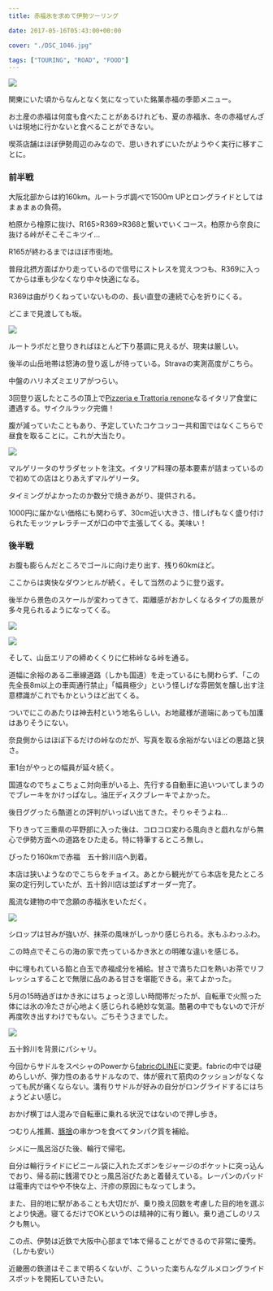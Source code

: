 ---
title: 赤福氷を求めて伊勢ツーリング

date: 2017-05-16T05:43:00+00:00

cover: "./DSC_1046.jpg"

tags: ["TOURING", "ROAD", "FOOD"]
---

![ ](./DSC_1046.jpg)

関東にいた頃からなんとなく気になっていた銘菓赤福の季節メニュー。

お土産の赤福は何度も食べたことがあるけれども、夏の赤福氷、冬の赤福ぜんざいは現地に行かないと食べることができない。

喫茶店舗はほぼ伊勢周辺のみなので、思いきれずにいたがようやく実行に移すことに。

### 前半戦

大阪北部からは約160km。ルートラボ調べで1500m UPとロングライドとしてはまぁまぁの負荷。

柏原から檜原に抜け、R165>R369>R368と繋いでいくコース。柏原から奈良に抜ける峠がそこそこキツイ…

R165が終わるまではほぼ市街地。

普段北摂方面ばかり走っているので信号にストレスを覚えつつも、R369に入ってからは車も少なくなり中々快適になる。

R369は曲がりくねっていないものの、長い直登の連続で心を折りにくる。

どこまで見渡しても坂。

![ ](./DSC_1041.jpg)

ルートラボだと登りきればほとんど下り基調に見えるが、現実は厳しい。

後半の山岳地帯は怒涛の登り返しが待っている。Stravaの実測高度がこちら。

中盤のハリネズミエリアがつらい。

3回登り返したところの頂上で<a href="http://renone.jp/" target="_blank">Pizzeria e Trattoria renone</a>なるイタリア食堂に遭遇する。サイクルラック完備！

腹が減っていたこともあり、予定していたコケコッコー共和国ではなくこちらで昼食を取ることに。これが大当たり。

![ ](./DSC_1045.jpg)

マルゲリータのサラダセットを注文。イタリア料理の基本要素が詰まっているので初めての店はとりあえずマルゲリータ。

タイミングがよかったのか数分で焼きあがり、提供される。

1000円に届かない価格にも関わらず、30cm近い大きさ、惜しげもなく盛り付けられたモッツァレラチーズが口の中で主張してくる。美味い！

### 後半戦

お腹も膨らんだところでゴールに向け走り出す、残り60kmほど。

ここからは爽快なダウンヒルが続く。そして当然のように登り返す。

後半から景色のスケールが変わってきて、距離感がおかしくなるタイプの風景が多々見られるようになってくる。

![ ](./DSC_1042.jpg)

![ ](./DSC_1043.jpg)

そして、山岳エリアの締めくくりに仁柿峠なる峠を通る。

道幅に余裕のある二車線道路（しかも国道）を走っているにも関わらず、「この先全長8m以上の車両通行禁止」「幅員極少」という怪しげな雰囲気を醸し出す注意標識がこれでもかというほど出てくる。

ついでにこのあたりは神去村という地名らしい。お地蔵様が道端にあっても加護はありそうにない。

奈良側からはほぼ下るだけの峠なのだが、写真を取る余裕がないほどの悪路と狭さ。

車1台がやっとの幅員が延々続く。

国道なのでちょこちょこ対向車がいる上、先行する自動車に追いついてしまうのでブレーキをかけっぱなし。油圧ディスクブレーキでよかった。

後日ググったら酷道との評判がいっぱい出てきた。そりゃそうよね…

下りきって三重県の平野部に入った後は、コロコロ変わる風向きと戯れながら無心で伊勢方面への道路をひた走る。特に特筆するところ無し。

ぴったり160kmで赤福　五十鈴川店へ到着。

本店は狭いようなのでこちらをチョイス。あとから観光がてら本店を見たところ案の定行列していたが、五十鈴川店は並ばずオーダー完了。

風流な建物の中で念願の赤福氷をいただく。

![ ](./DSC_1046.jpg)

シロップは甘みが強いが、抹茶の風味がしっかり感じられる。氷もふわっふわ。

この時点でそこらの海の家で売っているかき氷との明確な違いを感じる。

中に埋もれている餡と白玉で赤福成分を補給。甘さで満ちた口を熱いお茶でリフレッシュすることで無限に品のある甘さを堪能できる。来てよかった。

5月の15時過ぎはかき氷にはちょっと涼しい時間帯だったが、自転車で火照った体には氷の冷たさが心地よく感じられる絶妙な気温。酷暑の中でもないので汗が再度吹き出すわけでもない。ごちそうさまでした。

![ ](./DSC_1047.jpg)

五十鈴川を背景にパシャリ。

今回からサドルをスペシャのPowerから<a href="http://amzn.to/2rmMmda" target="_blank">fabricのLINE</a>に変更。fabricの中では硬めらしいが、弾力性のあるサドルなので、体が疲れて筋肉のクッションがなくなっても尻が痛くならない。溝有りサドルが好みの自分がロングライドするにはちょうどよい感じ。

おかげ横丁は人混みで自転車に乗れる状況ではないので押し歩き。

つむりん推薦、<a href="http://www.okageyokocho.co.jp/tenpo.php?no=3" target="_blank">豚捨</a>の串かつを食べてタンパク質を補給。

シメに一風呂浴びた後、輪行で帰宅。

自分は輪行ライドにビニール袋に入れたズボンをジャージのポケットに突っ込んでおり、帰る前に銭湯でひとっ風呂浴びたあと着替えている。レーパンのパッドは電車内ではやや不快な上、汗疹の原因にもなってしまう。

また、目的地に駅があることも大切だが、乗り換え回数を考慮した目的地を選ぶとより快適。寝てるだけでOKというのは精神的に有り難い。乗り過ごしのリスクも無い。

この点、伊勢は近鉄で大阪中心部まで1本で帰ることができるので非常に優秀。（しかも安い）

近畿圏の鉄道はそこまで明るくないが、こういった楽ちんなグルメロングライドスポットを開拓していきたい。

<Amzn asin="B01564NZ42">
